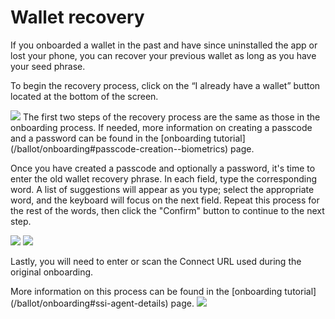 
# Wallet recovery

If you onboarded a wallet in the past and have since uninstalled the app or lost your phone, you can recover your previous wallet as long as you have your seed phrase.

To begin the recovery process, click on the “I already have a wallet” button located at the bottom of the screen.

<Image src="/img/ballot/onboarding/onboarding-1.png" width={300} height={300} />

<Callout type="info">
  The first two steps of the recovery process are the same as those in the
  onboarding process. If needed, more information on creating a passcode and a
  password can be found in the [onboarding
  tutorial](/ballot/onboarding#passcode-creation--biometrics) page.
</Callout>

Once you have created a passcode and optionally a password, it's time to enter the old wallet recovery phrase.
In each field, type the corresponding word.
A list of suggestions will appear as you type; select the appropriate word, and the keyboard will focus on the next field.
Repeat this process for the rest of the words, then click the "Confirm" button to continue to the next step.

<div className="galery-container">
  <Image src="/img/more/recovery/recovery-1.png" width={300} height={300} />
  <Image src="/img/more/recovery/recovery-2.png" width={300} height={300} />
</div>

Lastly, you will need to enter or scan the Connect URL used during the original onboarding. 

<Callout type="info">
  More information on this process can be found in the [onboarding
  tutorial](/ballot/onboarding#ssi-agent-details) page.
</Callout>

<Image src="/img/more/recovery/recovery-3.png" width={300} height={300} />
